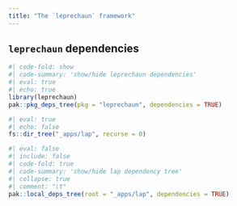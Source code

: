 ```yaml
---
title: "The `leprechaun` framework"
---
```



## `leprechaun` dependencies 

```r
#| code-fold: show 
#| code-summary: 'show/hide leprechaun dependencies'
#| eval: true
#| echo: true 
library(leprechaun)
pak::pkg_deps_tree(pkg = "leprechaun", dependencies = TRUE)
```

```r
#| eval: true
#| echo: false 
fs::dir_tree("_apps/lap", recurse = 0)
```

```r
#| eval: false
#| include: false
#| code-fold: true 
#| code-summary: 'show/hide lap dependency tree'
#| collapse: true 
#| comment: "\t"
pak::local_deps_tree(root = "_apps/lap", dependencies = TRUE)
```
